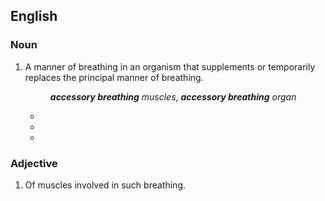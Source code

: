 ==English==
===Noun===
{{en-noun|sg=[[accessory]] [[breathing]]|-}}

# A manner of breathing in an organism that supplements or temporarily replaces the principal manner of breathing.
#: '''''accessory breathing''' muscles'', '''''accessory breathing''' organ'' 
#* {{quote-book|title=The nervous system, circulation, and respiration|page=402|author=William Stewart Hoar|coauthors=David J. Randall|year=1970|passage=Figure 15 summarizes his work on the factors controlling breathing in the yarrow, ''Erythrinus'', a teleost which uses its air bladder for '''accessory breathing'''.}}
#* {{quote-book|title=Yoga Anatomy|page=13|year=2007|author=Leslie Kaminoff|passage=Considering the degree of muscular tension that '''accessory breathing''' entails, the net payoff in oxygenation makes it a poor energetic investment.}}
#* {{quote-book|title=Naturopathic Physical Medicine|page=387|author=Leon Chaitow|coauthors=Joseph Pizzorno, Jr.|year=2008|passage=Reflexively mouth breathing and '''accessory breathing''' are associated}}

===Adjective===
{{rfd}}
{{en-adj|-}}
# Of muscles involved in such breathing.